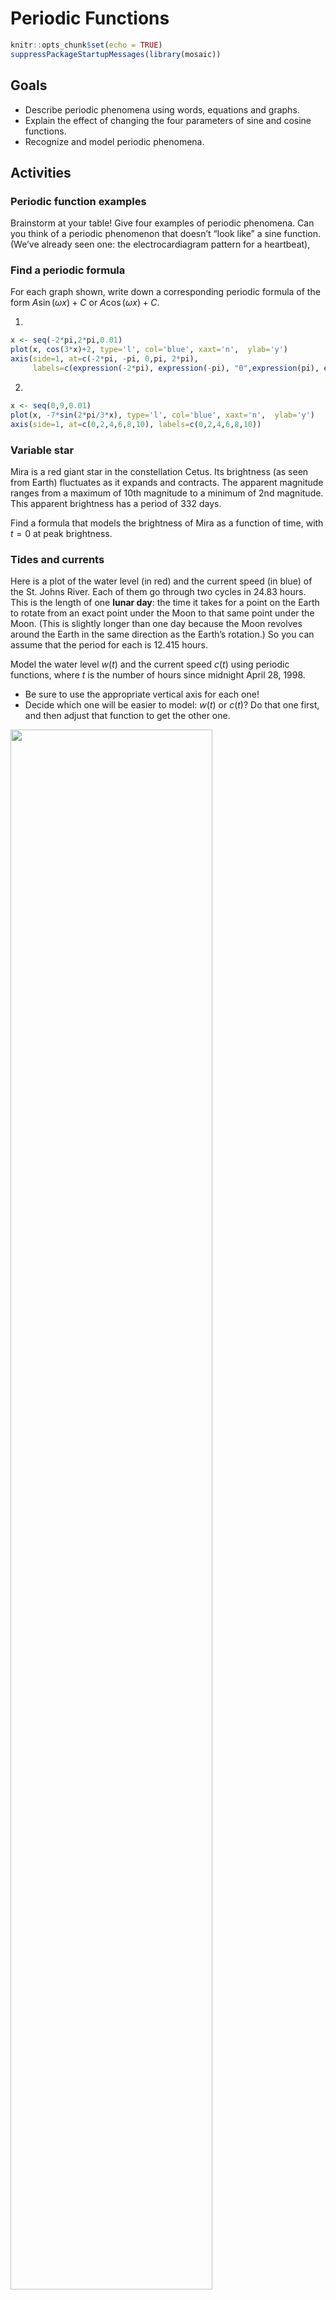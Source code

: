 # Periodic Functions


```r
knitr::opts_chunk$set(echo = TRUE)
suppressPackageStartupMessages(library(mosaic))
```

##  Goals

* Describe periodic phenomena using words, equations and graphs.
* Explain the effect of changing the four parameters of sine and cosine functions.
* Recognize and model periodic phenomena.


##  Activities

### Periodic function examples

Brainstorm at your table! Give four examples of periodic phenomena. Can you think of a periodic phenomenon that doesn't "look like" a sine function. (We've already seen one: the electrocardiagram pattern for a heartbeat),


### Find a periodic formula
For each graph shown, write down a corresponding periodic formula of the form $A \sin(\omega x) + C$ or $A \cos(\omega x) + C$.


<!--
1. 

```r
x <- seq(0,20*pi,0.01)
plot(x, -8 * cos(x/10), type='l', col='blue', xaxt='n',  ylab='y')
axis(side=1, at=c(0,5*pi, 10*pi, 15*pi, 20*pi), labels=c("0",expression(5*pi), expression(10*pi), expression(15*pi), expression(20*pi)))

```

-->

1.

```r
x <- seq(-2*pi,2*pi,0.01)
plot(x, cos(3*x)+2, type='l', col='blue', xaxt='n',  ylab='y')
axis(side=1, at=c(-2*pi, -pi, 0,pi, 2*pi),
     labels=c(expression(-2*pi), expression(-pi), "0",expression(pi), expression(2*pi)))
```



2.

```r
x <- seq(0,9,0.01)
plot(x, -7*sin(2*pi/3*x), type='l', col='blue', xaxt='n',  ylab='y')
axis(side=1, at=c(0,2,4,6,8,10), labels=c(0,2,4,6,8,10))

```




<!--
3.

```r
x <- seq(0,pi,0.01)
plot(x, -40*sin(2*x)+50, type='l', col='blue', xaxt='n',  ylab='y')
axis(side=1, at=c(0,pi/2, pi), labels=c("0",expression(pi/2), expression(pi)))

```
-->

### Variable star

Mira is a red giant star in the constellation Cetus. Its brightness (as seen from Earth) fluctuates as it expands and contracts. The apparent magnitude ranges from a maximum of 10th magnitude to a minimum of 2nd magnitude. This apparent brightness has a period of 332 days.

Find a formula that models the brightness of Mira as a function of time, with $t=0$ at peak brightness.

### Tides and currents

 Here is a plot of the water level (in red) and the current speed (in blue) of the St. Johns River. Each of them go through two cycles in 24.83 hours. This is the length of one **lunar day**: the time it takes for a point on the Earth to rotate from an exact point under the Moon to that same point under the Moon. (This is slightly longer than one day because the Moon revolves around the Earth in the same direction as the Earth's rotation.) So you can assume that the period for each is 12.415 hours.

Model the water level $w(t)$ and the current speed $c(t)$ using periodic functions, where $t$ is the number of hours since midnight April 28, 1998. 

* Be sure to use the appropriate vertical axis for each one!
* Decide which one will be easier to model: $w(t)$ or $c(t)$? Do that one first, and then adjust that function to get the other one.

![](images/tidevscurrentstjohns.jpeg){width=80%}

Image Source: https://tidesandcurrents.noaa.gov/


<!--   actually take 25 hour cycle!!!  Unlike a 24-hour solar day, a lunar day lasts 24 hours and 50 minutes. This occurs because the moon revolves around the Earth in the same direction that the Earth is rotating on its axis  -->

### Rainfall in Seattle

Here is the average rainfall in Seattle.

**Month**   | Jan | Feb | Mar | Apr | May | Jun | Jul | Aug | Sep | Oct | Nov | Dec 
-------|-------|-------|-------|-------|-------|-------|-------|-------|-------|-------|-------|-------
**Rainfall** (inches) | 5.1 | 3.9 | 4 | 2.8 | 1.9 | 1.5 | 0.9 | 1.2 | 1.9 | 3.2 | 5.4 |  6.1

Model the monthly rainfall with a periodic function $r(t)$ where $t=0$ corresponds to January. Your function must attain its maximum in December, so you will need a horizontal shift!


## Solutions


### Periodic function examples

There are lots of period functions. How about:

* The average monthly temperature in St Paul. The period of this function is one year, and it looks a lot like a sine function.
* The traffic on I-94. The period of this function is one week.
* The number of students in our classrrom. The period of this function is one week.
* The percentage of the moon that is illuminated. The period of this function is one lunar month.

### Find a periodic formula




1. The function is $\cos\left(3x \right)+1$




2. The function is $-6 \sin\left(\frac{2\pi}{3} \right)$



### Variable star

The amplitude is $(10-2)/2=4$ and the vertical shift is $(10+2)/2=6$. The period is 332 days, so our formula is
$$ 4 \cos \left( \frac{2 \pi}{335} t\right).$$

### Tides and currents


The current speed uses the vertical axis on the left. The maximum is 3 and the minimum is -3. So the amplitude is 3 and there is no vertical shift. The maximuum is achieved at $t=0$, so we can just use a cosine curve:
$$
c(t) = 3 \cos \left( \frac{2 \pi}{12.415} t \right)
$$

The water level is modeled by a cosine curve *shifted to the right*. The water level has amplitude $(5.5 - (-0.5))/2) = 6/2=3$ and vertical shift $(5.5 + (-0.5))/2) = 3$. The period is $12.415$ hours, and we must shift to the right by one fourth of that amount, so $\phi=-12.415/4 \approx  -3.1$. So
$$ w(t) = 3 \cos \left( \frac{2 \pi}{12.415} ( t - 3.1) \right)  +3$$


### Rainfall in Seattle

The amplitude is about $5/2=2.5$ and the vertical shift is $7/2=3.5$. The period is 12 months. We reach our peak in December, so we must shift a cosine curve to the left by $\phi=1$ unit. So our function is
$$ r(t) = 2.5 \cos \left( \frac{2\pi}{12} ( t + 1) \right) + 3.5.$$


